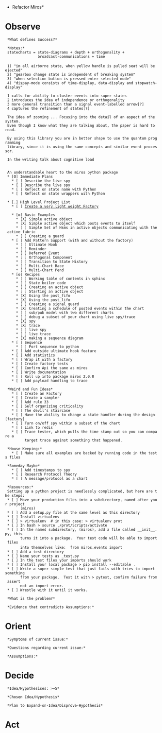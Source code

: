 *Refactor Miros*

= Observe =
  *What defines Success?*
  
  *Notes:*
  statecharts = state-diagrams + depth + orthogonality +
                broadcast-communications + time 
 
  1) "in all airborne state, when yellow handle is pulled seat will be ejected"
  2) "gearbox change state is independent of breaking system"
  3) "when selection button is pressed enter selected mode"
  4) "dispay-mode consists of time-display, data-display and stopwatch-display"

  1 calls for ability to cluster events into super states
  2 introduces the idea of independence or orthogonality
  3 more general transition than a signal event-labelled arrow[?]
  4 captures the refinement of states[?]
  
  The idea of zooming ... Focusing into the detail of an aspect of the system.
  Even though I know what they are talking about, the paper is hard to read.
  
  By using this library you are in better shape to use the quantum programming
  library, since it is using the same concepts and similar event processor.
  
  In the writing talk about cognitive load
  
  
  An understandable heart to the miros python package
  * [O] Immediate Plans
    * [ ] Describe the live spy
    * [ ] Describe the live spy
    * [ ] Reflect on state name with Python
    * [ ] Reflect on state wrappers with Python

  * [.] High Level Project List
    * [ ] [[Create a very light weight Factory]]
    
    * [o] Basic Examples
      * [X] Simple active object
      * [X] Simple active object which posts events to itself
      * [ ] Simple Set of Hsms in active objects communicating with the active fabric
      * [ ] Creating a guard
    * [ ] Add Pattern Support (with and without the factory)
      * [ ] Ultimate Hook
      * [ ] Reminder
      * [ ] Deferred Event
      * [ ] Orthogonal Component
      * [ ] Transition to State History
      * [ ] Multi-Chart Race
      * [ ] Multi-Chart Pend
    * [o] Recipes
      * [ ] Working table of contents in sphinx
      * [ ] State boiler code
      * [ ] Creating an active object
      * [ ] Starting an active object
      * [X] Using the post_fifo
      * [X] Using the post_lifo
      * [ ] Creating a signal guard
      * [X] Creating a schedule of posted events within the chart
      * [ ] sub/pub model with two different charts
      * [ ] debug a subset of your chart using live spy/trace
      * [X] spy
      * [X] trace
      * [ ] live spy
      * [ ] live trace
      * [X] making a sequence diagram
    * [ ] Sequence
      * [ ] Port sequence to python
    * [ ] Add outside ultimate hook feature
    * [ ] Add statistics
    * [ ] Wrap it with a factory
    * [ ] Create factory tests
    * [ ] Confirm Api the same as miros
    * [ ] Write documentation
    * [ ] Roll up into package miros 2.0.0
    * [ ] Add payload handling to trace

  *Weird and Fun Ideas*
    * [ ] Create an Factory
    * [ ] Create a sampler
    * [ ] Add rule 33
    * [ ] Self organizing criticality
    * [ ] The devil's staircase
    * [ ] Have the ability to change a state handler during the design [factory]
    * [ ] Turn on/off spy within a subset of the chart
    * [ ] Link to redis
    * [ ] Trace tester, which pulls the time stamp out so you can compare a
          target trace against something that happened.
  
  *House Keeping:*
    * [ ] Make sure all examples are backed by running code in the tests files
          
  *Someday Maybe*
    * [ ] Add timestamps to spy
    * [ ] Research Protocol Theory
    * [ ] A message/protocol as a chart
  
  *Resources:*
  Setting up a python project is needlessly complicated, but here are the steps:
  * [ ] Move your production files into a subdirectory, named after your project
        (miros)
  * [ ] Add a setup.py file at the same level as this directory
  * [ ] Install virtualenv
  * [ ] > virtualenv <whatever> # in this case: > virtualenv prot
  * [ ] In bash > source ./prot/Scripts/activate
  * [ ] In the named subdirectory, (miros), add a file called __init__.py, this
        turns it into a package.  Your test code will be able to import files
        into themselves like:  from miros.events import <Class>
  * [ ] Add a test directory
  * [ ] Name your tests as <whatever>_test.py
  * [ ] In the test files your imports should work
  * [ ] Install your local package > pip install --editable .
  * [ ] Write a super simple test that just fails with tries to import something
        from your package.  Test it with > pytest, confirm failure from assert
        not an import error.
  * [ ] Wrestle with it until it works.

  *What is the problem?*

  *Evidence that contradicts Assumptions:*

= Orient =
  *Symptoms of current issue:*
  
  *Questions regarding current issue:*

  *Assumptions:*

= Decide =
  *Idea/Hypothesises: >=5*

  *Chosen Idea/Hypothesis*

  *Plan to Expand-on-Idea/Disprove-Hypothesis*

= Act =

